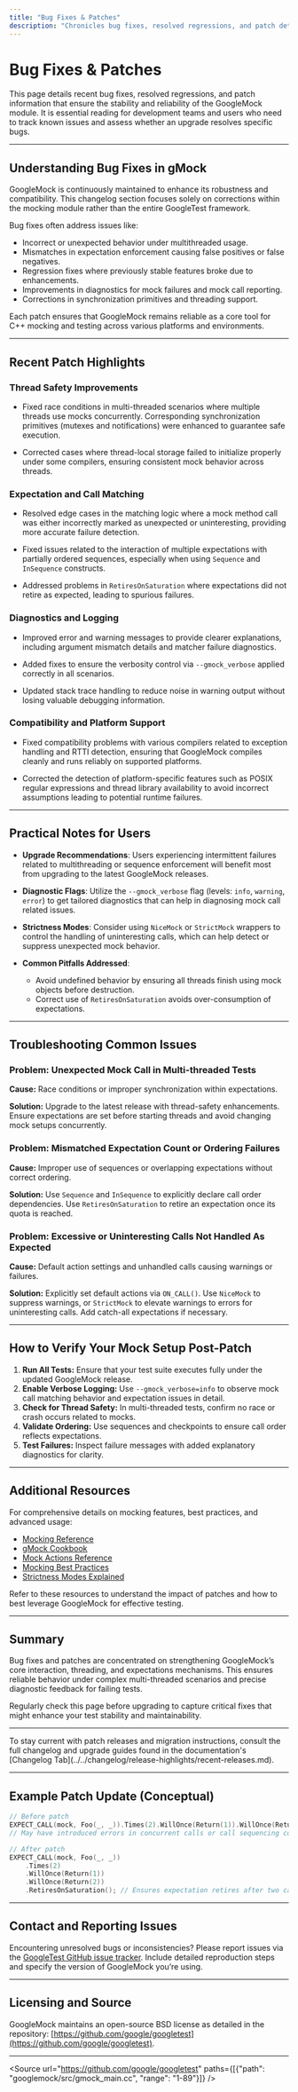 ```yaml
---
title: "Bug Fixes & Patches"
description: "Chronicles bug fixes, resolved regressions, and patch details to ensure users understand module stability and recent corrective actions. Essential for teams tracking known issues and evaluating if an upgrade addresses critical bugs."
---
```


# Bug Fixes & Patches

This page details recent bug fixes, resolved regressions, and patch information that ensure the stability and reliability of the GoogleMock module. It is essential reading for development teams and users who need to track known issues and assess whether an upgrade resolves specific bugs.

---

## Understanding Bug Fixes in gMock

GoogleMock is continuously maintained to enhance its robustness and compatibility. This changelog section focuses solely on corrections within the mocking module rather than the entire GoogleTest framework.

Bug fixes often address issues like:

- Incorrect or unexpected behavior under multithreaded usage.
- Mismatches in expectation enforcement causing false positives or false negatives.
- Regression fixes where previously stable features broke due to enhancements.
- Improvements in diagnostics for mock failures and mock call reporting.
- Corrections in synchronization primitives and threading support.

Each patch ensures that GoogleMock remains reliable as a core tool for C++ mocking and testing across various platforms and environments.

---

## Recent Patch Highlights

### Thread Safety Improvements

- Fixed race conditions in multi-threaded scenarios where multiple threads use mocks concurrently. Corresponding synchronization primitives (mutexes and notifications) were enhanced to guarantee safe execution.

- Corrected cases where thread-local storage failed to initialize properly under some compilers, ensuring consistent mock behavior across threads.

### Expectation and Call Matching

- Resolved edge cases in the matching logic where a mock method call was either incorrectly marked as unexpected or uninteresting, providing more accurate failure detection.

- Fixed issues related to the interaction of multiple expectations with partially ordered sequences, especially when using `Sequence` and `InSequence` constructs.

- Addressed problems in `RetiresOnSaturation` where expectations did not retire as expected, leading to spurious failures.

### Diagnostics and Logging

- Improved error and warning messages to provide clearer explanations, including argument mismatch details and matcher failure diagnostics.

- Added fixes to ensure the verbosity control via `--gmock_verbose` applied correctly in all scenarios.

- Updated stack trace handling to reduce noise in warning output without losing valuable debugging information.

### Compatibility and Platform Support

- Fixed compatibility problems with various compilers related to exception handling and RTTI detection, ensuring that GoogleMock compiles cleanly and runs reliably on supported platforms.

- Corrected the detection of platform-specific features such as POSIX regular expressions and thread library availability to avoid incorrect assumptions leading to potential runtime failures.

---

## Practical Notes for Users

- **Upgrade Recommendations**: Users experiencing intermittent failures related to multithreading or sequence enforcement will benefit most from upgrading to the latest GoogleMock releases.

- **Diagnostic Flags**: Utilize the `--gmock_verbose` flag (levels: `info`, `warning`, `error`) to get tailored diagnostics that can help in diagnosing mock call related issues.

- **Strictness Modes**: Consider using `NiceMock` or `StrictMock` wrappers to control the handling of uninteresting calls, which can help detect or suppress unexpected mock behavior.

- **Common Pitfalls Addressed**:
  - Avoid undefined behavior by ensuring all threads finish using mock objects before destruction.
  - Correct use of `RetiresOnSaturation` avoids over-consumption of expectations.

---

## Troubleshooting Common Issues

### Problem: Unexpected Mock Call in Multi-threaded Tests

**Cause:** Race conditions or improper synchronization within expectations.

**Solution:** Upgrade to the latest release with thread-safety enhancements. Ensure expectations are set before starting threads and avoid changing mock setups concurrently.

### Problem: Mismatched Expectation Count or Ordering Failures

**Cause:** Improper use of sequences or overlapping expectations without correct ordering.

**Solution:** Use `Sequence` and `InSequence` to explicitly declare call order dependencies. Use `RetiresOnSaturation` to retire an expectation once its quota is reached.

### Problem: Excessive or Uninteresting Calls Not Handled As Expected

**Cause:** Default action settings and unhandled calls causing warnings or failures.

**Solution:** Explicitly set default actions via `ON_CALL()`. Use `NiceMock` to suppress warnings, or `StrictMock` to elevate warnings to errors for uninteresting calls. Add catch-all expectations if necessary.

---

## How to Verify Your Mock Setup Post-Patch

1. **Run All Tests:** Ensure that your test suite executes fully under the updated GoogleMock release.
2. **Enable Verbose Logging:** Use `--gmock_verbose=info` to observe mock call matching behavior and expectation issues in detail.
3. **Check for Thread Safety:** In multi-threaded tests, confirm no race or crash occurs related to mocks.
4. **Validate Ordering:** Use sequences and checkpoints to ensure call order reflects expectations.
5. **Test Failures:** Inspect failure messages with added explanatory diagnostics for clarity.

---

## Additional Resources

For comprehensive details on mocking features, best practices, and advanced usage:

- [Mocking Reference](../api-reference/mocking-framework/defining-mocks.md)
- [gMock Cookbook](../guides/gmock_cook_book.md)
- [Mock Actions Reference](../api-reference/matchers-and-actions/mock-actions.md)
- [Mocking Best Practices](../guides/core-workflows/mocking-best-practices.md)
- [Strictness Modes Explained](../api-reference/mocking-framework/strictness-modes.md)

Refer to these resources to understand the impact of patches and how to best leverage GoogleMock for effective testing.

---

## Summary

Bug fixes and patches are concentrated on strengthening GoogleMock’s core interaction, threading, and expectations mechanisms. This ensures reliable behavior under complex multi-threaded scenarios and precise diagnostic feedback for failing tests.

Regularly check this page before upgrading to capture critical fixes that might enhance your test stability and maintainability.

---

<Note>
To stay current with patch releases and migration instructions, consult the full changelog and upgrade guides found in the documentation's [Changelog Tab](../../changelog/release-highlights/recent-releases.md).
</Note>

---

## Example Patch Update (Conceptual)

```cpp
// Before patch
EXPECT_CALL(mock, Foo(_, _)).Times(2).WillOnce(Return(1)).WillOnce(Return(2));
// May have introduced errors in concurrent calls or call sequencing correctness.

// After patch
EXPECT_CALL(mock, Foo(_, _))
    .Times(2)
    .WillOnce(Return(1))
    .WillOnce(Return(2))
    .RetiresOnSaturation(); // Ensures expectation retires after two calls.
```

---

## Contact and Reporting Issues

Encountering unresolved bugs or inconsistencies? Please report issues via the [GoogleTest GitHub issue tracker](https://github.com/google/googletest/issues). Include detailed reproduction steps and specify the version of GoogleMock you’re using.

---

## Licensing and Source

GoogleMock maintains an open-source BSD license as detailed in the repository: [https://github.com/google/googletest](https://github.com/google/googletest).

---

<Source url="https://github.com/google/googletest" paths={[{"path": "googlemock/src/gmock_main.cc", "range": "1-89"}]} />
